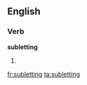 ==English==

===Verb===
'''subletting'''

# {{present participle of|[[sublet]]}}

[[fr:subletting]]
[[ta:subletting]]